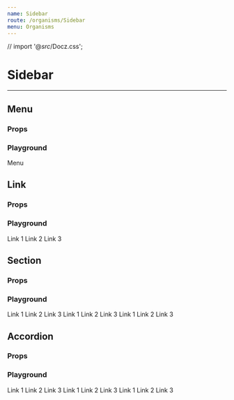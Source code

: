 ```yaml
---
name: Sidebar
route: /organisms/Sidebar
menu: Organisms
---
```



// import '@_src_/Docz.css';

# Sidebar

---

## Menu

### Props

<Props of={Sidebar.Menu} />

### Playground

<Playground>
  <div className='metro'>
    <ThemeContext.Provider theme={theme}>
      <SidebarContext.Provider>
        <Sidebar.Menu logo={{ src: logo, alt: 'Cordage' }} zone='Admin'>
          <div>Menu</div>
        </Sidebar.Menu>
      </SidebarContext.Provider>
    </ThemeContext.Provider>
  </div>
</Playground>


## Link

### Props

<Props of={Sidebar.Link} />

### Playground

<Playground>
  <div className='metro'>
    <ThemeContext.Provider theme={theme}>
      <SidebarContext.Provider>
        <Router history={typeof window !== 'undefined' ? createBrowserHistory() : null}>
          <Sidebar.Menu logo={{ src: logo, alt: 'Cordage' }} zone='Admin'>
            <Sidebar.Link to='#link1'>Link 1</Sidebar.Link>
            <Sidebar.Link to='#link2'>Link 2</Sidebar.Link>
            <Sidebar.Link to='#link3'>Link 3</Sidebar.Link>
          </Sidebar.Menu>
        </Router>
      </SidebarContext.Provider>
    </ThemeContext.Provider>
  </div>
</Playground>


## Section

### Props

<Props of={Sidebar.Section} />

### Playground

<Playground>
  <div className='metro'>
    <ThemeContext.Provider theme={theme}>
      <SidebarContext.Provider>
        <Router history={typeof window !== 'undefined' ? createBrowserHistory() : null}>
          <Sidebar.Menu logo={{ src: logo, alt: 'Cordage' }} zone='Admin'>
            <Sidebar.Section text='Section 1'>
              <Sidebar.Link to='#link1'>Link 1</Sidebar.Link>
              <Sidebar.Link to='#link2'>Link 2</Sidebar.Link>
              <Sidebar.Link to='#link3'>Link 3</Sidebar.Link>
            </Sidebar.Section>
            <Sidebar.Section text='Section 2'>
              <Sidebar.Link to='#link1'>Link 1</Sidebar.Link>
              <Sidebar.Link to='#link2'>Link 2</Sidebar.Link>
              <Sidebar.Link to='#link3'>Link 3</Sidebar.Link>
            </Sidebar.Section>
            <Sidebar.Section text='Section 3'>
              <Sidebar.Link to='#link1'>Link 1</Sidebar.Link>
              <Sidebar.Link to='#link2'>Link 2</Sidebar.Link>
              <Sidebar.Link to='#link3'>Link 3</Sidebar.Link>
            </Sidebar.Section>
          </Sidebar.Menu>
        </Router>
      </SidebarContext.Provider>
    </ThemeContext.Provider>
  </div>
</Playground>


## Accordion

### Props

<Props of={Sidebar.Accordion} />

### Playground

<Playground>
  <div className='metro'>
    <ThemeContext.Provider theme={theme}>
      <SidebarContext.Provider>
        <Router history={typeof window !== 'undefined' ? createBrowserHistory() : null}>
          <Sidebar.Menu logo={{ src: logo, alt: 'Cordage' }} zone='Admin'>
            <Sidebar.Accordion text='Section 1'>
              <Sidebar.Link to='#link1'>Link 1</Sidebar.Link>
              <Sidebar.Link to='#link2'>Link 2</Sidebar.Link>
              <Sidebar.Link to='#link3'>Link 3</Sidebar.Link>
            </Sidebar.Accordion>
            <Sidebar.Accordion>
              <Sidebar.Section text='Section 2'>
                <Sidebar.Link to='#link1'>Link 1</Sidebar.Link>
                <Sidebar.Link to='#link2'>Link 2</Sidebar.Link>
                <Sidebar.Link to='#link3'>Link 3</Sidebar.Link>
              </Sidebar.Section>
              <Sidebar.Section text='Section 3'>
                <Sidebar.Link to='#link1'>Link 1</Sidebar.Link>
                <Sidebar.Link to='#link2'>Link 2</Sidebar.Link>
                <Sidebar.Link to='#link3'>Link 3</Sidebar.Link>
              </Sidebar.Section>
            </Sidebar.Accordion>
          </Sidebar.Menu>
        </Router>
      </SidebarContext.Provider>
    </ThemeContext.Provider>
  </div>
</Playground>

